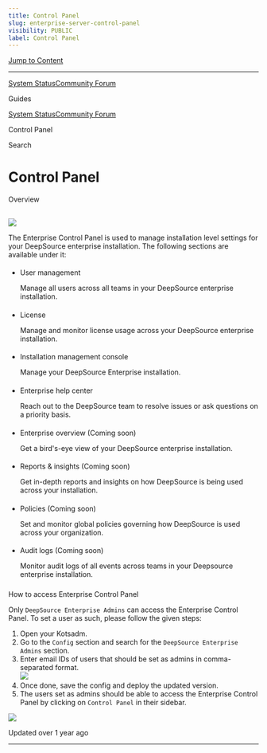 ```yaml
---
title: Control Panel
slug: enterprise-server-control-panel
visibility: PUBLIC
label: Control Panel
---
```

[Jump to Content](#content)

* * *

[System Status](https://deepsourcestatus.com/)[Community Forum](https://discuss.deepsource.com/)

Guides

[System Status](https://deepsourcestatus.com/)[Community Forum](https://discuss.deepsource.com/)

Control Panel

Search

Control Panel
=============

Overview

[](#overview)
-------------------------

![](https://files.readme.io/b683f42-small-deepsource_enterprise_control_panel.png)

The Enterprise Control Panel is used to manage installation level settings for your DeepSource enterprise installation. The following sections are available under it:

*   #### 
    
    User management
    
    [](#user-management)
    
    Manage all users across all teams in your DeepSource enterprise installation.
    
*   #### 
    
    License
    
    [](#license)
    
    Manage and monitor license usage across your DeepSource enterprise installation.
    
*   #### 
    
    Installation management console
    
    [](#installation-management-console)
    
    Manage your DeepSource Enterprise installation.
    
*   #### 
    
    Enterprise help center
    
    [](#enterprise-help-center)
    
    Reach out to the DeepSource team to resolve issues or ask questions on a priority basis.
    
*   #### 
    
    Enterprise overview (Coming soon)
    
    [](#enterprise-overview-coming-soon)
    
    Get a bird's-eye view of your DeepSource enterprise installation.
    
*   #### 
    
    Reports & insights (Coming soon)
    
    [](#reports--insights-coming-soon)
    
    Get in-depth reports and insights on how DeepSource is being used across your installation.
    
*   #### 
    
    Policies (Coming soon)
    
    [](#policies-coming-soon)
    
    Set and monitor global policies governing how DeepSource is used across your organization.
    
*   #### 
    
    Audit logs (Coming soon)
    
    [](#audit-logs-coming-soon)
    
    Monitor audit logs of all events across teams in your Deepsource enterprise installation.
    

### 

How to access Enterprise Control Panel

[](#how-to-access-enterprise-control-panel)

Only `DeepSource Enterprise Admins` can access the Enterprise Control Panel. To set a user as such, please follow the given steps:

1.  Open your Kotsadm.
2.  Go to the `Config` section and search for the `DeepSource Enterprise Admins` section.
3.  Enter email IDs of users that should be set as admins in comma-separated format.  
    ![](https://files.readme.io/655bfd3-small-admin-config.png)
4.  Once done, save the config and deploy the updated version.
5.  The users set as admins should be able to access the Enterprise Control Panel by clicking on `Control Panel` in their sidebar.

![](https://files.readme.io/ef94d54-small-access-control-panel.png)

Updated over 1 year ago

* * *
